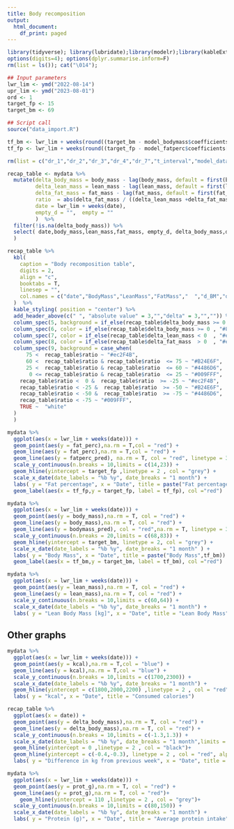 ```yaml
---
title: Body recomposition
output:
  html_document:
    df_print: paged
---
```


```r

library(tidyverse); library(lubridate);library(modelr);library(kableExtra);library(plotly); library(splines);library(knitr);library(ggrepel);library(paletteer);theme_set(theme_bw())
options(digits=4); options(dplyr.summarise.inform=F)
rm(list = ls()); cat("\014");

## Input parameters 
lwr_lim <- ymd("2022-08-14")
upr_lim <- ymd("2023-08-01")
ord <- 1
target_fp <- 15
target_bm <- 69

## Script call
source("data_import.R")

tf_bm <- lwr_lim + weeks(round((target_bm - model_bodymass$coefficients[[1]]) / (model_bodymass$coefficients[[2]])))
tf_fp <- lwr_lim + weeks(round((target_fp - model_fatperc$coefficients[[1]]) /  (model_fatperc$coefficients[[2]])))

rm(list = c("dr_1","dr_2","dr_3","dr_4","dr_7","t_interval","model_data","ord","model_bodymass","model_fatperc"))

```

\tiny

```r

recap_table <- mydata %>%
  mutate(delta_body_mass = body_mass - lag(body_mass, default = first(body_mass)),
         delta_lean_mass = lean_mass - lag(lean_mass, default = first(lean_mass)),
         delta_fat_mass = fat_mass - lag(fat_mass, default = first(fat_mass)),
         ratio  = abs(delta_fat_mass / ((delta_lean_mass +delta_fat_mass +  delta_body_mass )/2) *100) * sign(delta_body_mass),
         date = lwr_lim + weeks(date),
         empty_d = "",  empty = ""
         )  %>% 
  filter(!is.na(delta_body_mass)) %>% 
  select( date,body_mass,lean_mass,fat_mass, empty_d, delta_body_mass,delta_lean_mass,delta_fat_mass,empty, ratio 
  ) 

```


```r

recap_table %>%
  kbl(
    caption = "Body recomposition table", 
    digits = 2,
    align = "c",
    booktabs = T,
    linesep = "",
    col.names = c("date","BodyMass","LeanMass","FatMass","  ","d_BM","d_LM","d_FM","  ","perc")
  )  %>% 
  kable_styling( position = "center") %>%
  add_header_above(c(" ", "absolute value" = 3,"","delta" = 3,"","")) %>% 
  column_spec(5, background = if_else(recap_table$delta_body_mass >= 0 , "#e1e5e8","white")) %>% 
  column_spec(6, color = if_else(recap_table$delta_body_mass >= 0 , "#808080","black")) %>% 
  column_spec(7, color = if_else(recap_table$delta_lean_mass < 0  , "#ec2F4B","#009FFF")) %>% 
  column_spec(8, color = if_else(recap_table$delta_fat_mass  > 0  , "#ec2F4B","#009FFF")) %>%
  column_spec(9, background = case_when(
      75 <  recap_table$ratio ~ "#ec2F4B",
      60 <  recap_table$ratio & recap_table$ratio  <= 75 ~ "#B24E6F",
      25 <  recap_table$ratio & recap_table$ratio  <= 60 ~ "#4486D6",
       0 <= recap_table$ratio & recap_table$ratio  <= 25 ~ "#009FFF",
    recap_table$ratio <  0 &  recap_table$ratio  >= -25 ~ "#ec2F4B",
    recap_table$ratio < -25 &  recap_table$ratio  >= -50 ~ "#B24E6F",
    recap_table$ratio < -50 &  recap_table$ratio  >= -75 ~ "#4486D6",
    recap_table$ratio < -75 ~ "#009FFF",
    TRUE ~  "white"
  )
  )

```

\newpage


```r

mydata %>% 
  ggplot(aes(x = lwr_lim + weeks(date))) +
  geom_point(aes(y = fat_perc),na.rm = T,col = "red") +
  geom_line(aes(y = fat_perc),na.rm = T,col = "red") +
  geom_line(aes(y = fatperc_pred), na.rm = T, col = "red", linetype = 3) +
  scale_y_continuous(n.breaks = 10,limits = c(14,23)) +
  geom_hline(yintercept = target_fp ,linetype = 2 , col = "grey") +
  scale_x_date(date_labels = "%b %y", date_breaks = "1 month") +
  labs( y = "Fat percentage", x = "Date", title = paste("Fat percentage",tf_fp)) +
  geom_label(aes(x = tf_fp,y = target_fp, label = tf_fp), col ="red")    

mydata %>%   
  ggplot(aes(x = lwr_lim + weeks(date))) +
  geom_point(aes(y = body_mass),na.rm = T, col = "red") +
  geom_line(aes(y = body_mass),na.rm = T, col = "red") +
  geom_line(aes(y = bodymass_pred), col = "red",na.rm = T, linetype = 3) +
  scale_y_continuous(n.breaks = 20,limits = c(68,83)) +
  geom_hline(yintercept = target_bm, linetype = 2, col = "grey") +
  scale_x_date(date_labels = "%b %y", date_breaks = "1 month" ) +
  labs( y = "Body Mass", x = "Date", title = paste("Body Mass",tf_bm)) +
  geom_label(aes(x = tf_bm,y = target_bm, label = tf_bm), col ="red")

mydata %>% 
  ggplot(aes(x = lwr_lim + weeks(date))) +
  geom_point(aes(y = lean_mass),na.rm = T, col = "red") +
  geom_line(aes(y = lean_mass),na.rm = T, col = "red") +
  scale_y_continuous(n.breaks = 10,limits = c(60,64)) +
  scale_x_date(date_labels = "%b %y", date_breaks = "1 month") +
  labs( y = "Lean Body Mass [kg]", x = "Date", title = "Lean Body Mass")


```

\newpage 

## Other graphs 

```r


mydata %>%
  ggplot(aes(x = lwr_lim + weeks(date))) +
  geom_point(aes(y = kcal),na.rm = T,col = "blue") +
  geom_line(aes(y = kcal),na.rm = T,col = "blue") +
  scale_y_continuous(n.breaks = 10,limits = c(1700,2300)) +
  scale_x_date(date_labels = "%b %y", date_breaks = "1 month") +
  geom_hline(yintercept = c(1800,2000,2200) ,linetype = 2 , col = "red")+
  labs( y = "kcal", x = "Date", title = "Consumed calories")

```

\newpage

```r

recap_table %>%  
  ggplot(aes(x = date)) +
  geom_point(aes(y = delta_body_mass),na.rm = T, col = "red") +
  geom_line(aes(y = delta_body_mass),na.rm = T, col = "red") +
  scale_y_continuous(n.breaks = 10,limits = c(-1.3,1.3)) +
  scale_x_date(date_labels = "%b %y", date_breaks = "1 month",limits = c(lwr_lim,upr_lim)) +
  geom_hline(yintercept = 0 ,linetype = 2 , col = "black")+
  geom_hline(yintercept = c(-0.4,-0.3), linetype = 2 , col = "red", alpha = 0.8)+
  labs( y = "Difference in kg from previous week", x = "Date", title = "Rate of weight loss, line in red is 0.4")

mydata %>% 
  ggplot(aes(x = lwr_lim + weeks(date))) +
  geom_point(aes(y = prot_g),na.rm = T, col = "red") +
  geom_line(aes(y = prot_g),na.rm = T, col = "red")+
    geom_hline(yintercept = 110 ,linetype = 2 , col = "grey")+
  scale_y_continuous(n.breaks = 10,limits = c(80,150)) +
  scale_x_date(date_labels = "%b %y", date_breaks = "1 month") + 
  labs( y = "Protein (g)", x = "Date", title = "Average protein intake")

```
